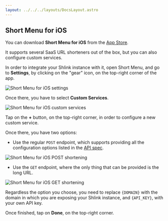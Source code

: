 ```yaml
---
layout: ../../../layouts/DocsLayout.astro
---
```


## Short Menu for iOS

You can download **Short Menu for iOS** from the [App Store](https://apps.apple.com/app/short-menu/id885851937).

It supports several SaaS URL shorteners out of the box, but you can also configure custom services.

In order to integrate your Shlink instance with it, open Short Menu, and go to **Settings**, by clicking on the "gear" icon, on the top-right corner of the app.

![Short Menu for iOS settings](/images/integrations/short-menu-ios-settings.jpg)

Once there, you have to select **Custom Services**.

![Short Menu for iOS custom services](/images/integrations/short-menu-ios-custom-services.jpg)

Tap on the **+** button, on the top-right corner, in order to configure a new custom service.

Once there, you have two options:

* Use the regular `POST` endpoint, which supports providing all the configuration options listed in the [API spec](https://api-spec.shlink.io/#/Short%20URLs/createShortUrl).

![Short Menu for iOS POST shortening](/images/integrations/short-menu-ios-post-shortening.jpg)

* Use the `GET` endpoint, where the only thing that can be provided is the long URL.

![Short Menu for iOS GET shortening](/images/integrations/short-menu-ios-get-shortening.jpg)

Regardless the option you choose, you need to replace `{DOMAIN}` with the domain in which you are exposing your Shlink instance, and `{API_KEY}`, with your own API key.

Once finished, tap on **Done**, on the top-right corner.
